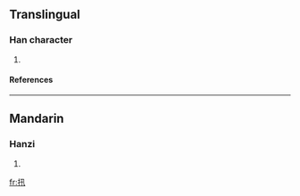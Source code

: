 ==Translingual==
===Han character===
{{Han char|rn=64|rad=手|as=04|sn=7|four=|canj=手弓十 (QNJ)}}
# {{defn|Han|sort=手04}}
====References====
{{Han ref|kx=0418.030|dkj=11803|dj=0764.200|hdz=31832.010|uh=625F|ud=25183}}
----
==Mandarin==
===Hanzi===
{{cmn-hanzi|pin=[[shēn]] ([[shen1]]), [[zhǎ]] ([[zha3]])|wg=shen<sup>1</sup>, cha<sup>3</sup>}}
# {{defn|Mandarin}}

[[fr:扟]]